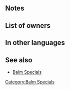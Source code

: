 {{Special
|tagid=SID_疾風静水の祝福＋
|charge=1
|effect=When healing an ally with a staff, grants Spd/Res+6 to all allies for 1 turn.
|cost=300
|exclusive=0
|required=Deluge Balm
|canUseMove={{MoveList|All}}
|canUseWeapon={{WeaponList|Staff}}
|intID=2278
|sort=5081
|value=8
|timingID=7
|abilityID=16
|randomTimestamp=2020-11-19T07:00:00Z
|randomMinLv=31
|properties=random_owner
}}
==Notes==
{{Bonuses}}
==List of owners==
{{Skill Hero List}}
==In other languages==
{{OtherLanguages
|english=Deluge Balm+
|japanese=疾風静水の祝福＋
|german=Sturmflutbalsam+
|spanishEU=Ciclobálsamo +
|spanishLA=Ciclobálsamo +
|french=Baume déluge +
|italian=Balsamo diluvio+
|chineseTW=疾風靜水的祝福＋
|portuguese=Bálsamo dilúvio+
}}
==See also==
* [[Balm Specials]]
{{Specials Navbox}}
[[Category:Balm Specials]]